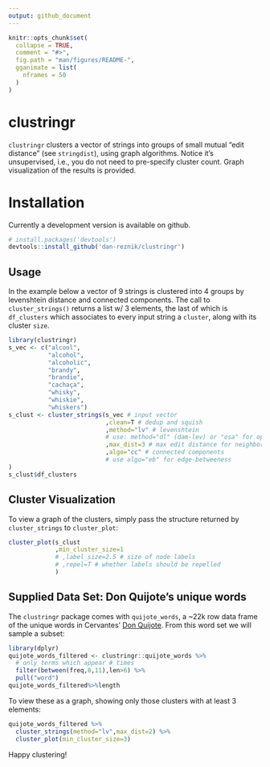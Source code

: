 ```yaml
---
output: github_document
---
```


<!-- README.md is generated from README.Rmd. Please edit that file -->

```r
knitr::opts_chunk$set(
  collapse = TRUE,
  comment = "#>",
  fig.path = "man/figures/README-",
  gganimate = list(
    nframes = 50
  )
)
```

# clustringr

`clustringr` clusters a vector of strings into groups of small mutual "edit distance" (see `stringdist`), using graph algorithms. Notice it's unsupervised, i.e., you do not need to pre-specify cluster count. Graph visualization of the results is provided.

# Installation

Currently a development version is available on github.

```r
# install.packages('devtools')
devtools::install_github('dan-reznik/clustringr')
```

## Usage

In the example below a vector of 9 strings is clustered into 4 groups by levenshtein distance and connected components. The call to `cluster_strings()` returns a list w/ 3 elements, the last of which is `df_clusters` which associates to every input string a `cluster`, along with its cluster `size`.

```r
library(clustringr)
s_vec <- c("alcool",
           "alcohol",
           "alcoholic",
           "brandy",
           "brandie",
           "cachaça",
           "whisky",
           "whiskie",
           "whiskers")
s_clust <- cluster_strings(s_vec # input vector
                           ,clean=T # dedup and squish
                           ,method="lv" # levenshtein
                           # use: method="dl" (dam-lev) or "osa" for opt-seq-align
                           ,max_dist=3 # max edit distance for neighbors
                           ,algo="cc" # connected components
                           # use algo="eb" for edge-betweeness
)
s_clust$df_clusters
```

## Cluster Visualization

To view a graph of the clusters, simply pass the structure returned by `cluster_strings` to `cluster_plot`:

```r
cluster_plot(s_clust
             ,min_cluster_size=1
             # ,label_size=2.5 # size of node labels
             # ,repel=T # whether labels should be repelled
             )
```

## Supplied Data Set: Don Quijote's unique words

The `clustringr` package comes with `quijote_words`, a ~22k row data frame of the unique words in Cervantes' [Don Quijote](http://www.gutenberg.org/cache/epub/2000/pg2000.txt). From this word set we will sample a subset:

```r
library(dplyr)
quijote_words_filtered <- clustringr::quijote_words %>%
  # only terms which appear # times
  filter(between(freq,8,11),len>6) %>%
  pull("word")
quijote_words_filtered%>%length
```

To view these as a graph, showing only those clusters with at least 3 elements:

```r
quijote_words_filtered %>%
  cluster_strings(method="lv",max_dist=2) %>%
  cluster_plot(min_cluster_size=3)
```

Happy clustering!

